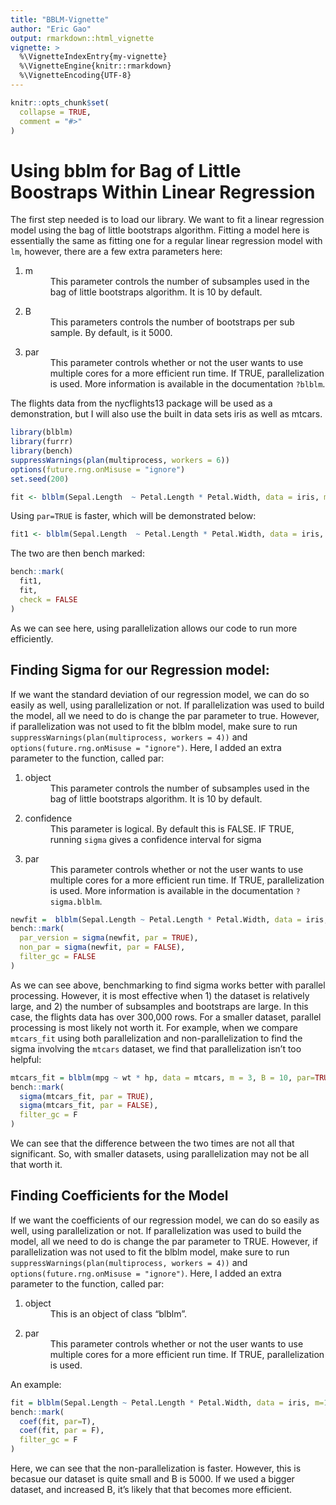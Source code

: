 ```yaml
---
title: "BBLM-Vignette"
author: "Eric Gao"
output: rmarkdown::html_vignette
vignette: >
  %\VignetteIndexEntry{my-vignette}
  %\VignetteEngine{knitr::rmarkdown}
  %\VignetteEncoding{UTF-8}
---
```


```r
knitr::opts_chunk$set(
  collapse = TRUE,
  comment = "#>"
)
```

# Using bblm for Bag of Little Boostraps Within Linear Regression
The first step needed is to load our library. We want to fit a linear regression model using the bag of little bootstraps algorithm. Fitting a model here is essentially the same as fitting one for a regular linear regression model with `lm`, however, there are a few extra parameters here:

1.  m
  : This parameter controls the number of subsamples used in the bag of little bootstraps algorithm. It is 10 by default.
2.  B
  : This parameters controls the number of bootstraps per sub sample. By default, is it 5000.
3.  par
  : This parameter controls whether or not the user wants to use multiple cores for a more efficient run time. If TRUE, parallelization is used. More information is available in the documentation `?blblm`. 

The flights data from the nycflights13 package will be used as a demonstration, but I will also use the built in data sets iris as well as mtcars.

```r
library(blblm)
library(furrr)
library(bench)
suppressWarnings(plan(multiprocess, workers = 6))
options(future.rng.onMisuse = "ignore")
set.seed(200)
```



```r
fit <- blblm(Sepal.Length  ~ Petal.Length * Petal.Width, data = iris, m = 500, B = 1000, par = FALSE)
```


Using `par=TRUE` is faster, which will be demonstrated below:
  
```r
fit1 <- blblm(Sepal.Length  ~ Petal.Length * Petal.Width, data = iris, m = 500, B = 1000, par = TRUE)
```

The two are then bench marked:

```r
bench::mark(
  fit1,
  fit,
  check = FALSE
)
```

As we can see here, using parallelization allows our code to run more efficiently.

## Finding Sigma for our Regression model:

If we want the standard deviation of our regression model, we can do so easily as well, using parallelization or not. If parallelization was used to build the model, all we need to do is change the par parameter to true. However, if parallelization was not used to fit the blblm model, make sure to run `suppressWarnings(plan(multiprocess, workers = 4))` and `options(future.rng.onMisuse = "ignore")`. Here, I added an extra parameter to the function, called par:

1.  object
  : This parameter controls the number of subsamples used in the bag of little bootstraps algorithm. It is 10 by default.
2.  confidence
  : This parameter is logical. By default this is FALSE. IF TRUE, running `sigma` gives a confidence interval for sigma
3.  par
  : This parameter controls whether or not the user wants to use multiple cores for a more efficient run time. If TRUE, parallelization is used. More information is available in the documentation `?sigma.blblm`.


```r
newfit =  blblm(Sepal.Length ~ Petal.Length * Petal.Width, data = iris, m = 5000, B=10000, par = TRUE)
bench::mark(
  par_version = sigma(newfit, par = TRUE),
  non_par = sigma(newfit, par = FALSE),
  filter_gc = FALSE
)
```

As we can see above, benchmarking to find sigma works better with parallel processing. However, it is most effective  when 1) the dataset is relatively large, and 2) the number of subsamples and bootstraps are large. In this case, the flights data has over 300,000 rows. For a smaller dataset, parallel processing is most likely not worth it. For example, when we compare `mtcars_fit` using both parallelization and non-parallelization to find the sigma involving the `mtcars` dataset, we find that parallelization isn't too helpful:

```r
mtcars_fit = blblm(mpg ~ wt * hp, data = mtcars, m = 3, B = 10, par=TRUE)
bench::mark(
  sigma(mtcars_fit, par = TRUE),
  sigma(mtcars_fit, par = FALSE),
  filter_gc = F
)
```


We can see that the difference between the two times are not all that significant. So, with smaller datasets, using parallelization may not be all that worth it. 

## Finding Coefficients for the Model

If we want the coefficients of our regression model, we can do so easily as well, using parallelization or not. If parallelization was used to build the model, all we need to do is change the par parameter to TRUE. However, if parallelization was not used to fit the blblm model, make sure to run `suppressWarnings(plan(multiprocess, workers = 4))` and `options(future.rng.onMisuse = "ignore")`. Here, I added an extra parameter to the function, called par:

1.  object
  : This is an object of class "blblm".
2.  par
  : This parameter controls whether or not the user wants to use multiple cores for a more efficient run time. If TRUE, parallelization is used.
  

An example:
  
```r
fit = blblm(Sepal.Length ~ Petal.Length * Petal.Width, data = iris, m=10, B=5000)
bench::mark(
  coef(fit, par=T),
  coef(fit, par = F),
  filter_gc = F
)
```

Here, we can see that the non-parallelization is faster. However, this is becasue our dataset is quite small and B is 5000. If we used a bigger dataset, and increased B, it's likely that that becomes more efficient. 











